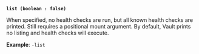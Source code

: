 <a id="pki-arg-list" />

**`list (boolean : false)`**

When specified, no health checks are run, but all known health checks are 
printed. Still requires a positional mount argument. By default, Vault prints 
no listing and health checks will execute.

**Example**: `-list`